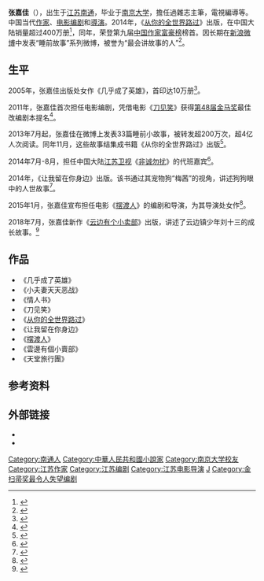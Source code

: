 {{Infobox writer 
|图像     = 
|图像大小 = 220px
|图像说明 = 
|姓名     = 张嘉佳
|笔名     = 
|原名     = 
|出生     = {{Birth date and age|1980|6|22}} 
|出生地点 = {{CHN}}[[江苏省|江苏省]][[南通市|南通市]] 
|居处     = [[南京市|南京市]]
|职业     = [[作家|作家]]、[[编剧|编剧]] 、[[导演|导演]]
|国籍     = {{PRC}}
|种族     = [[汉族|汉族]]
|教育程度 = 
|母校     = [[南京大学|南京大学]]信息管理系
|创作时期 = 2005年至今
|体裁     = [[小说|小说]]
|代表作   = 《[[从你的全世界路过|从你的全世界路过]]》<br />《[[让我留在你身边|让我留在你身边]]》
|奖项     = {{Awards|award= 第五届中国图书势力榜文学类十大好书|year=2014年 |title=《从你的全世界路过》}}{{Awards|award=[[金蔷薇奖|金蔷薇奖]]最佳年度作者 |year=2015年 |title=《从你的全世界路过》}} 
}}
'''张嘉佳'''（{{bd|1980年|6月22日|}}），出生于[[江苏省|江苏]][[南通市|南通]]，毕业于[[南京大学|南京大学]]，擔任過雜志主筆，電視編導等。中国当代[[作家|作家]]、[[电影|电影]][[編劇|编剧]]和[[導演|導演]]。2014年，《[[从你的全世界路过|从你的全世界路过]]》出版，在中国大陆销量超过400万册<ref>{{Cite web|url = http://news.xinhuanet.com/book/2014-12/24/c_127329816.htm|title = 张嘉佳成2014作家榜首富|accessdate = 2015-08-02|author = |date = 2014年12月24日|publisher = 新华网|language = zh-cn|archive-date = 2017-02-21|archive-url = https://web.archive.org/web/20170221014149/http://news.xinhuanet.com/book/2014-12/24/c_127329816.htm|dead-url = no}}</ref>，同年，荣登第九届[[中國作家富豪榜|中国作家富豪榜]]榜首。因长期在[[新浪微博|新浪微博]]中发表“睡前故事”系列微博，被誉为“最会讲故事的人”<ref>{{Cite web|url = http://www.chinatimes.com/cn/newspapers/20141220001146-260306|title = 张嘉佳大器晚成 睡前故事爆红|accessdate = 2015-08-02|author = |date = 2014年12月20日|publisher = 中时电子报|language = zh-tw|archive-date = 2019-12-07|archive-url = https://web.archive.org/web/20191207081217/https://www.chinatimes.com/cn/newspapers/20141220001146-260306|dead-url = no}}</ref>。

==生平==
2005年，张嘉佳出版处女作《几乎成了英雄》，首印达10万册<ref>{{Cite web|url = http://news.sina.com.cn/c/2005-11-11/07117412161s.shtml|title = 张嘉佳新作首印10万册|accessdate = 2015-08-02|author = |date = 2005年11月11日|publisher = 新浪网|language = zh-cn|archive-date = 2019-09-19|archive-url = https://web.archive.org/web/20190919062223/http://news.sina.com.cn/c/2005-11-11/07117412161s.shtml|dead-url = no}}</ref>。

2011年，张嘉佳首次担任电影编剧，凭借电影《[[刀见笑|刀见笑]]》获得[[第48届金马奖|第48届金马奖]]最佳改编剧本提名<ref>{{Cite web|url = http://ent.163.com/11/1127/09/7JRT380R000300B1.html|title = 《刀见笑》得金马两奖 最佳新导演乌尔善成黑马|accessdate = 2015-08-03|author = |date = 2011-11-27|publisher = 网易娱乐|language = zh-cn|archive-date = 2019-09-14|archive-url = https://web.archive.org/web/20190914215551/http://ent.163.com/11/1127/09/7JRT380R000300B1.html|dead-url = no}}</ref>。

2013年7月起，张嘉佳在微博上发表33篇睡前小故事，被转发超200万次，超4亿人次阅读。同年11月，这些故事结集成书籍《从你的全世界路过》出版<ref>{{Cite web|url = http://cul.qq.com/a/20150108/052717.htm|title = 专访张嘉佳：爱情太现实只因没有遇到对的人|accessdate = 2015-08-03|author = |date = 2015-01-08|publisher = 腾讯文化|language = zh-cn|archive-date = 2019-12-07|archive-url = https://web.archive.org/web/20191207112514/https://cul.qq.com/a/20150108/052717.htm|dead-url = no}}</ref>。

2014年7月-8月，担任中国大陆[[江苏卫视|江苏卫视]]《[[非诚勿扰_(节目)|非诚勿扰]]》的代班嘉宾<ref>{{Cite web|url = http://media.sohu.com/20140716/n402329681.shtml|title = 《非诚勿扰》代班嘉宾张嘉佳表现获赞|accessdate = 2015-08-03|author = |date = 2014-07-16|publisher = 搜狐传媒|language = zh-cn|archive-date = 2019-09-23|archive-url = https://web.archive.org/web/20190923212005/http://media.sohu.com/20140716/n402329681.shtml|dead-url = no}}</ref>。

2014年，《让我留在你身边》出版。该书通过其宠物狗“梅茜”的视角，讲述狗狗眼中的人世故事<ref>{{Cite web|url = http://news.xinhuanet.com/book/2014-07/30/c_126814379.htm|title = 张嘉佳出新作《让我留在你身边》 以宠物狗为视角|accessdate = 2015-08-03|author = |date = 2014年7月30日|publisher = 新华网|language = zh-cn}}</ref>。

2015年1月，张嘉佳宣布担任电影《[[擺渡人_(2015年電影)|摆渡人]]》的编剧和导演，为其导演处女作<ref>{{Cite web|url = http://news.163.com/15/0112/14/AFP374Q200014AED.html|title = 主角是梁朝伟，导演是张嘉佳|accessdate = 2015-08-03|author = |date = 2015-01-12|publisher = 网易新闻|language = zh-cn|archive-url = https://web.archive.org/web/20150706103256/http://news.163.com/15/0112/14/AFP374Q200014AED.html|archive-date = 2015-07-06|dead-url = yes}}</ref>。

2018年7月，张嘉佳新作《[[云边有个小卖部|云边有个小卖部]]》出版，讲述了云边镇少年刘十三的成长故事。<ref>{{Cite book|chapter=云边有个小卖部|url=https://book.douban.com/subject/30254298/|publisher=湖南文艺出版社|date=2018-7|isbn=978-7-5404-8764-5|last=张嘉佳|title=《云边有个小卖部》豆瓣读书|first=|year=|location=|pages=|access-date=2020-04-10|archive-date=2021-11-18|archive-url=https://web.archive.org/web/20211118233321/https://book.douban.com/subject/30254298/|dead-url=no}}</ref>

== 作品 ==
*《几乎成了英雄》
*《小夫妻天天恶战》
*《情人书》
*《刀见笑》
*《[[从你的全世界路过|从你的全世界路过]]》
*《让我留在你身边》
*《[[擺渡人_(2015年電影)|摆渡人]]》
*《雲邊有個小賣部》
*《天堂旅行團》

==参考资料==
<references />

==外部链接==
*{{Sinaweibo|zhangjiajia}}
*{{imdb name|4069449}}
{{金扫帚奖最令人失望编剧}}
{{DEFAULTSORT:Z}}
[[Category:南通人|Category:南通人]]
[[Category:中華人民共和國小說家|Category:中華人民共和國小說家]]
[[Category:南京大学校友|Category:南京大学校友]]
[[Category:江苏作家|Category:江苏作家]]
[[Category:江苏编剧|Category:江苏编剧]]
[[Category:江苏电影导演|Category:江苏电影导演]]
[[Category:张姓|J]]
[[Category:金扫帚奖最令人失望编剧|Category:金扫帚奖最令人失望编剧]]
